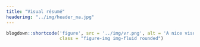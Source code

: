 ```yaml
---
title: "Visual résumé"
headerimg: "../img/header_na.jpg"
---
```


```r
blogdown::shortcode('figure', src = '../img/vr.png', alt = 'A nice visualization',
                    class = "figure-img img-fluid rounded")
```